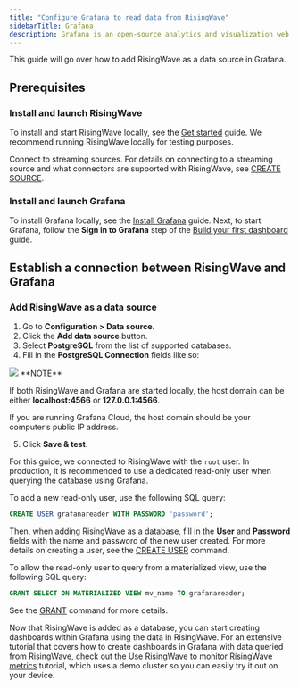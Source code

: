 ```yaml
---
title: "Configure Grafana to read data from RisingWave"
sidebarTitle: Grafana
description: Grafana is an open-source analytics and visualization web application. It is well suited for time-series data as well as application and server monitoring.
---
```



This guide will go over how to add RisingWave as a data source in Grafana.

## Prerequisites

### Install and launch RisingWave

To install and start RisingWave locally, see the [Get started](/docs/current/get-started/) guide. We recommend running RisingWave locally for testing purposes.

Connect to streaming sources. For details on connecting to a streaming source and what connectors are supported with RisingWave, see [CREATE SOURCE](/docs/current/sql-create-source/).

### Install and launch Grafana

To install Grafana locally, see the [Install Grafana](https://grafana.com/docs/grafana/latest/setup-grafana/installation/) guide. Next, to start Grafana, follow the **Sign in to Grafana** step of the [Build your first dashboard](https://grafana.com/docs/grafana/latest/getting-started/build-first-dashboard/) guide.

## Establish a connection between RisingWave and Grafana

### Add RisingWave as a data source

1. Go to **Configuration > Data source**.
2. Click the **Add data source** button.
3. Select **PostgreSQL** from the list of supported databases.
4. Fill in the **PostgreSQL Connection** fields like so:

<Frame>
  <img src="/images/grafana-integration.png"/>
</Frame>

<Info>
**NOTE**

If both RisingWave and Grafana are started locally, the host domain can be either **localhost:4566** or **127.0.0.1:4566**.

If you are running Grafana Cloud, the host domain should be your computer’s public IP address.
</Info>

5. Click **Save & test**.

For this guide, we connected to RisingWave with the `root` user. In production, it is recommended to use a dedicated read-only user when querying the database using Grafana.

To add a new read-only user, use the following SQL query:

```sql
CREATE USER grafanareader WITH PASSWORD 'password';
```

Then, when adding RisingWave as a database, fill in the **User** and **Password** fields with the name and password of the new user created. For more details on creating a user, see the [CREATE USER](/docs/current/sql-create-user/) command.

To allow the read-only user to query from a materialized view, use the following SQL query:

```sql
GRANT SELECT ON MATERIALIZED VIEW mv_name TO grafanareader;
```

See the [GRANT](/docs/current/sql-grant/) command for more details.

Now that RisingWave is added as a database, you can start creating dashboards within Grafana using the data in RisingWave. For an extensive tutorial that covers how to create dashboards in Grafana with data queried from RisingWave, check out the [Use RisingWave to monitor RisingWave metrics](/docs/current/use-risingwave-to-monitor-risingwave-metrics/) tutorial, which uses a demo cluster so you can easily try it out on your device.
